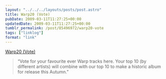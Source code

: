 ```yaml
---
layout: "../../../layouts/posts/post.astro"
title: Warp20 (Vote)
pubDate: 2009-03-11T11:27:25+00:00
updatedDate: 2009-03-11T11:27:25+00:00
tumblr_permalink: /post/85496972/warp20-vote
tags: ["linklog"]
format: "link"
---
```


[Warp20 (Vote)][1]

> &ldquo;Vote for your favourite ever Warp tracks here. Your top 10 (by different artists) will combine with our top 10 to make a historic album for release this Autumn.&rdquo;

[1]: http://www.warp20.net/
